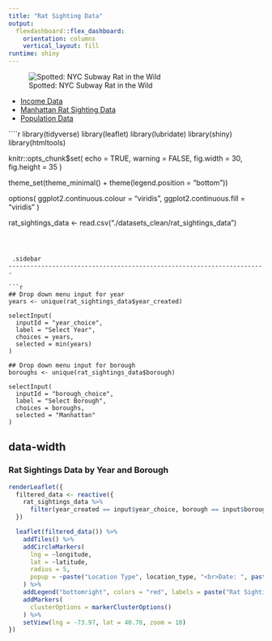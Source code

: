 ```yaml
---
title: "Rat Sighting Data"
output: 
  flexdashboard::flex_dashboard:
    orientation: columns
    vertical_layout: fill
runtime: shiny
---
```


![Spotted: NYC Subway Rat in the Wild](images/rat.jpeg)

<nav class="navbar">
  <ul>
    <li><a href="income.html">Income Data</a></li>
    <li><a href="ratsighting.html">Manhattan Rat Sighting Data</a></li>
    <li><a href="population.html">Population Data</a></li>
    </li>
  </ul>
</nav>

````r
library(tidyverse)
library(leaflet)
library(lubridate)
library(shiny)
library(htmltools)

knitr::opts_chunk$set(
    echo = TRUE,
    warning = FALSE,
    fig.width = 30, 
  fig.height = 35
)

theme_set(theme_minimal() + theme(legend.position = "bottom"))

options(
  ggplot2.continuous.colour = "viridis",
  ggplot2.continuous.fill = "viridis"
)

rat_sightings_data <- read.csv("./datasets_clean/rat_sightings_data")

```



 {.sidebar}
-----------------------------------------------------------------------

```r
## Drop down menu input for year
years <- unique(rat_sightings_data$year_created)

selectInput(
  inputId = "year_choice", 
  label = "Select Year",
  choices = years,
  selected = min(years)
)

## Drop down menu input for borough
boroughs <- unique(rat_sightings_data$borough)

selectInput(
  inputId = "borough_choice", 
  label = "Select Borough",
  choices = boroughs,
  selected = "Manhattan"
)

```


 {data-width=650}
-----------------------------------------------------------------------

### Rat Sightings Data by Year and Borough

```r
renderLeaflet({
  filtered_data <- reactive({
    rat_sightings_data %>%
      filter(year_created == input$year_choice, borough == input$borough_choice, !is.na(latitude), !is.na(longitude))
  })

  leaflet(filtered_data()) %>%
    addTiles() %>%
    addCircleMarkers(
      lng = ~longitude,
      lat = ~latitude,
      radius = 5,
      popup = ~paste("Location Type", location_type, "<br>Date: ", paste(month_created, year_created, sep = "-"))
    ) %>%
    addLegend("bottomright", colors = "red", labels = paste("Rat Sightings - ", input$year_choice)) %>%
    addMarkers(
      clusterOptions = markerClusterOptions()
    ) %>%
    setView(lng = -73.97, lat = 40.78, zoom = 10)
})
```


